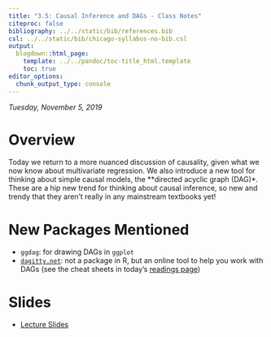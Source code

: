 ```yaml
---
title: "3.5: Causal Inference and DAGs - Class Notes"
citeproc: false
bibliography: ../../static/bib/references.bib
csl: ../../static/bib/chicago-syllabus-no-bib.csl
output:
  blogdown::html_page:
    template: ../../pandoc/toc-title_html.template
    toc: true
editor_options: 
  chunk_output_type: console
---
```


*Tuesday, November 5, 2019* 

# Overview

Today we return to a more nuanced discussion of causality, given what we now know about multivariate regression. We also introduce a new tool for thinking about simple causal models, the **directed acyclic graph (DAG)*. These are a hip new trend for thinking about causal inference, so new and trendy that they aren't really in any mainstream textbooks yet!

# New Packages Mentioned

- `ggdag`: for drawing DAGs in `ggplot`
- [`dagitty.net`](http://dagitty.net): not a package in R, but an online tool to help you work with DAGs (see the cheat sheets in today's [readings page](/reading/17-reading))

# Slides

- [<i class="fas fa-external-link-square-alt"></i> Lecture Slides](/slides/17-slides.html)

